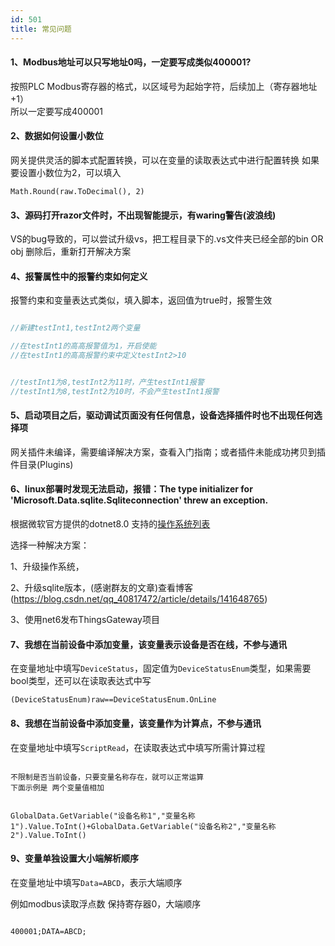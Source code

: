 ```yaml
---
id: 501
title: 常见问题
---
```




#### 1、Modbus地址可以只写地址0吗，一定要写成类似400001?

按照PLC Modbus寄存器的格式，以区域号为起始字符，后续加上（寄存器地址+1）  
所以一定要写成400001

#### 2、数据如何设置小数位

网关提供灵活的脚本式配置转换，可以在变量的读取表达式中进行配置转换 
如果要设置小数位为2，可以填入 
```
Math.Round(raw.ToDecimal(), 2)
```

#### 3、源码打开razor文件时，不出现智能提示，有waring警告(波浪线)

VS的bug导致的，可以尝试升级vs，把工程目录下的.vs文件夹已经全部的bin OR obj 删除后，重新打开解决方案

#### 4、报警属性中的报警约束如何定义

报警约束和变量表达式类似，填入脚本，返回值为true时，报警生效


  ```csharp
  
  //新建testInt1,testInt2两个变量

  //在testInt1的高高报警值为1，开启使能
  //在testInt1的高高报警约束中定义testInt2>10


  //testInt1为8,testInt2为11时，产生testInt1报警
  //testInt1为8,testInt2为10时，不会产生testInt1报警
  ```

#### 5、启动项目之后，驱动调试页面没有任何信息，设备选择插件时也不出现任何选择项

网关插件未编译，需要编译解决方案，查看入门指南；或者插件未能成功拷贝到插件目录(Plugins)

#### 6、linux部署时发现无法启动，报错：The type initializer for 'Microsoft.Data.sqlite.Sqliteconnection' threw an exception.

根据微软官方提供的dotnet8.0 支持的[操作系统列表](https://github.com/dotnet/core/blob/main/release-notes/8.0/supported-os.md#linux)

选择一种解决方案：

1、升级操作系统，

2、升级sqlite版本，(感谢群友的文章)查看博客 (https://blog.csdn.net/qq_40817472/article/details/141648765)

3、使用net6发布ThingsGateway项目


#### 7、我想在当前设备中添加变量，该变量表示设备是否在线，不参与通讯

在变量地址中填写``DeviceStatus``，固定值为``DeviceStatusEnum``类型，如果需要bool类型，还可以在读取表达式中写
```
(DeviceStatusEnum)raw==DeviceStatusEnum.OnLine
```

#### 8、我想在当前设备中添加变量，该变量作为计算点，不参与通讯

在变量地址中填写``ScriptRead``，在读取表达式中填写所需计算过程

```

不限制是否当前设备，只要变量名称存在，就可以正常运算
下面示例是 两个变量值相加


GlobalData.GetVariable("设备名称1","变量名称1").Value.ToInt()+GlobalData.GetVariable("设备名称2","变量名称2").Value.ToInt()

```

#### 9、变量单独设置大小端解析顺序

在变量地址中填写``Data=ABCD``，表示大端顺序

例如modbus读取浮点数 保持寄存器0，大端顺序
```

400001;DATA=ABCD;

```
